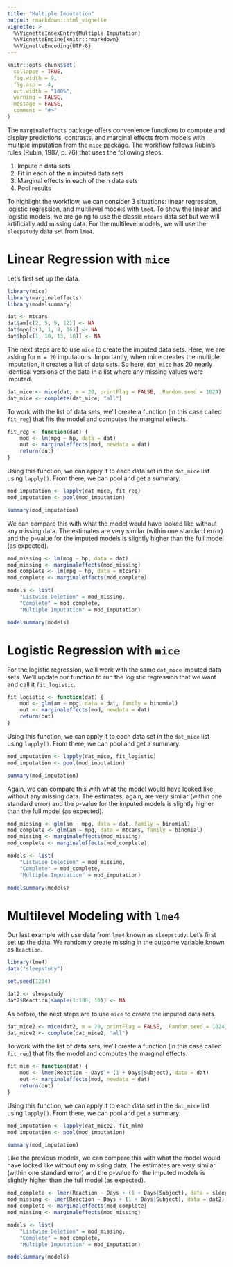 ```yaml
---
title: "Multiple Imputation"
output: rmarkdown::html_vignette
vignette: >
  %\VignetteIndexEntry{Multiple Imputation}
  %\VignetteEngine{knitr::rmarkdown}
  %\VignetteEncoding{UTF-8}
---
```


```r
knitr::opts_chunk$set(
  collapse = TRUE,
  fig.width = 9,
  fig.asp = .4,
  out.width = "100%",
  warning = FALSE,
  message = FALSE,
  comment = "#>"
)
```

The `marginaleffects` package offers convenience functions to compute and display predictions, contrasts, and marginal effects from models with multiple imputation from the `mice` package. The workflow follows Rubin's rules (Rubin, 1987, p. 76) that uses the following steps:

1. Impute n data sets
2. Fit in each of the n imputed data sets
3. Marginal effects in each of the n data sets
4. Pool results

To highlight the workflow, we can consider 3 situations: linear regression, logistic regression, and multilevel models with `lme4`. To show the linear and logistic models, we are going to use the classic `mtcars` data set but we will artificially add missing data. For the multilevel models, we will use the `sleepstudy` data set from `lme4`.

# Linear Regression with `mice`

Let's first set up the data.

```r
library(mice)
library(marginaleffects)
library(modelsummary)

dat <- mtcars
dat$am[c(2, 5, 9, 12)] <- NA
dat$mpg[c(3, 1, 8, 16)] <- NA
dat$hp[c(1, 10, 13, 18)] <- NA
```

The next steps are to use `mice` to create the imputed data sets. Here, we are asking for `m = 20` imputations. Importantly, when mice creates the multiple imputation, it creates a list of data sets. So here, `dat_mice` has 20 nearly identical versions of the data in a list where any missing values were imputed.

```r
dat_mice <- mice(dat, m = 20, printFlag = FALSE, .Random.seed = 1024)
dat_mice <- complete(dat_mice, "all")
```

To work with the list of data sets, we'll create a function (in this case called `fit_reg`) that fits the model and computes the marginal effects.

```r
fit_reg <- function(dat) {
    mod <- lm(mpg ~ hp, data = dat)
    out <- marginaleffects(mod, newdata = dat)
    return(out)
}
```

Using this function, we can apply it to each data set in the `dat_mice` list using `lapply()`. From there, we can pool and get a summary.

```r
mod_imputation <- lapply(dat_mice, fit_reg)
mod_imputation <- pool(mod_imputation)

summary(mod_imputation)
```

We can compare this with what the model would have looked like without any missing data. The estimates are very similar (within one standard error) and the p-value for the imputed models is slightly higher than the full model (as expected).

```r
mod_missing <- lm(mpg ~ hp, data = dat)
mod_missing <- marginaleffects(mod_missing)
mod_complete <- lm(mpg ~ hp, data = mtcars)
mod_complete <- marginaleffects(mod_complete)

models <- list(
    "Listwise Deletion" = mod_missing,
    "Complete" = mod_complete,
    "Multiple Imputation" = mod_imputation)

modelsummary(models)
```

# Logistic Regression with `mice`

For the logistic regression, we'll work with the same `dat_mice` imputed data sets. We'll update our function to run the logistic regression that we want and call it `fit_logistic`.

```r
fit_logistic <- function(dat) {
    mod <- glm(am ~ mpg, data = dat, family = binomial)
    out <- marginaleffects(mod, newdata = dat)
    return(out)
}
```

Using this function, we can apply it to each data set in the `dat_mice` list using `lapply()`. From there, we can pool and get a summary.

```r
mod_imputation <- lapply(dat_mice, fit_logistic)
mod_imputation <- pool(mod_imputation)

summary(mod_imputation)
```

Again, we can compare this with what the model would have looked like without any missing data. The estimates, again, are very similar (within one standard error) and the p-value for the imputed models is slightly higher than the full model (as expected).

```r
mod_missing <- glm(am ~ mpg, data = dat, family = binomial)
mod_complete <- glm(am ~ mpg, data = mtcars, family = binomial)
mod_missing <- marginaleffects(mod_missing)
mod_complete <- marginaleffects(mod_complete)

models <- list(
    "Listwise Deletion" = mod_missing,
    "Complete" = mod_complete,
    "Multiple Imputation" = mod_imputation)

modelsummary(models)
```

# Multilevel Modeling with `lme4`

Our last example with use data from `lme4` known as `sleepstudy`. Let's first set up the data. We randomly create missing in the outcome variable known as `Reaction`.

```r
library(lme4)
data("sleepstudy")

set.seed(1234)

dat2 <- sleepstudy
dat2$Reaction[sample(1:180, 10)] <- NA
```

As before, the next steps are to use `mice` to create the imputed data sets. 

```r
dat_mice2 <- mice(dat2, m = 20, printFlag = FALSE, .Random.seed = 1024)
dat_mice2 <- complete(dat_mice2, "all")
```

To work with the list of data sets, we'll create a function (in this case called `fit_reg`) that fits the model and computes the marginal effects.

```r
fit_mlm <- function(dat) {
    mod <- lmer(Reaction ~ Days + (1 + Days|Subject), data = dat)
    out <- marginaleffects(mod, newdata = dat)
    return(out)
}
```

Using this function, we can apply it to each data set in the `dat_mice` list using `lapply()`. From there, we can pool and get a summary.

```r
mod_imputation <- lapply(dat_mice2, fit_mlm)
mod_imputation <- pool(mod_imputation)

summary(mod_imputation)
```

Like the previous models, we can compare this with what the model would have looked like without any missing data. The estimates are very similar (within one standard error) and the p-value for the imputed models is slightly higher than the full model (as expected).

```r
mod_complete <- lmer(Reaction ~ Days + (1 + Days|Subject), data = sleepstudy)
mod_missing <- lmer(Reaction ~ Days + (1 + Days|Subject), data = dat2)
mod_complete <- marginaleffects(mod_complete)
mod_missing <- marginaleffects(mod_missing)

models <- list(
    "Listwise Deletion" = mod_missing,
    "Complete" = mod_complete,
    "Multiple Imputation" = mod_imputation)

modelsummary(models)
```

